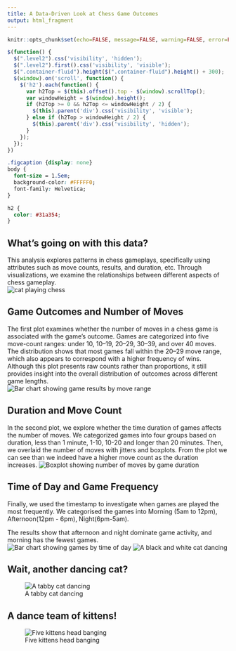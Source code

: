 ```yaml
---
title: A Data-Driven Look at Chess Game Outcomes
output: html_fragment
---
```


<script src="https://code.jquery.com/jquery-3.7.1.min.js" integrity="sha256-/JqT3SQfawRcv/BIHPThkBvs0OEvtFFmqPF/lYI/Cxo=" crossorigin="anonymous"></script>

```r
knitr::opts_chunk$set(echo=FALSE, message=FALSE, warning=FALSE, error=FALSE)
```


```js
$(function() {
  $(".level2").css('visibility', 'hidden');
  $(".level2").first().css('visibility', 'visible');
  $(".container-fluid").height($(".container-fluid").height() + 300);
  $(window).on('scroll', function() {
    $('h2').each(function() {
      var h2Top = $(this).offset().top - $(window).scrollTop();
      var windowHeight = $(window).height();
      if (h2Top >= 0 && h2Top <= windowHeight / 2) {
        $(this).parent('div').css('visibility', 'visible');
      } else if (h2Top > windowHeight / 2) {
        $(this).parent('div').css('visibility', 'hidden');
      }
    });
  });
})
```


```css
.figcaption {display: none}
body {
  font-size = 1.5em;
  background-color: #FFFFF0;
  font-family: Helvetica;
}

h2 {
  color: #31a354;
}
```

## What's going on with this data?
This analysis explores patterns in chess gameplays, specifically using attributes such as move counts, results, and  duration, etc. Through visualizations, we examine the relationships between different aspects of chess gameplay.\
![cat playing chess](catchess.png)

## Game Outcomes and Number of Moves
The first plot examines whether the number of moves in a chess game is associated with the game’s outcome. Games are categorized into five move-count ranges: under 10, 10–19, 20–29, 30–39, and over 40 moves. The distribution shows that most games fall within the 20–29 move range, which also appears to correspond with a higher frequency of wins. Although this plot presents raw counts rather than proportions, it still provides insight into the overall distribution of outcomes across different game lengths. \
![Bar chart showing game results by move range](plot1.png)

## Duration and Move Count
In the second plot, we explore whether the time duration of games affects the number of moves. We categorized games into four groups based on duration, less than 1 minute, 1-10, 10-20 and longer than 20 minutes. Then, we overlaid the number of moves with jitters and boxplots. 
From the plot we can see than we indeed have a higher move count as the duration increases.
![Boxplot showing number of moves by game duration](plot2.png)

## Time of Day and Game Frequency
Finally, we used the timestamp to investigate when games are played the most frequently. We categorised the games into Morning (5am to 12pm), Afternoon(12pm - 6pm), Night(6pm-5am).

The results show that afternoon and night dominate game activity, and morning has the fewest games.\
![Bar chart showing games by time of day](plot3.png)
![A black and white cat dancing](https://c.tenor.com/-qBsG1HwR4oAAAAC/tenor.gif)

## Wait, another dancing cat?

![A tabby cat dancing](https://media.tenor.com/NcCe__ZKe9oAAAAM/dancing-cat-cat-meme.gif)


## A dance team of kittens!

![Five kittens head banging](https://c.tenor.com/pY-3HX1r4wUAAAAC/tenor.gif)




